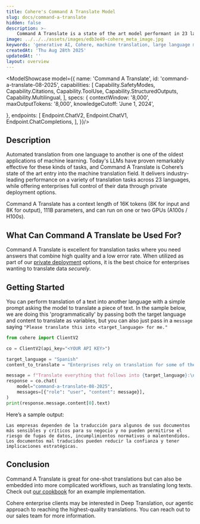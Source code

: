 ```yaml
---
title: Cohere's Command A Translate Model
slug: docs/command-a-translate
hidden: false
description: >-
    Command A Translate is a state of the art model performant in 23 languages. It has a context length of 16K tokens and 111B parameters.
image: ../../../assets/images/edb3e49-cohere_meta_image.jpg
keywords: 'generative AI, Cohere, machine translation, large language models'
createdAt: 'Thu Aug 28th 2025'
updatedAt: ''
layout: overview
---
```


<ModelShowcase model={{
  name: 'Command A Translate',
  id: 'command-a-translate-08-2025',
  capabilities: [
    Capability.SafetyModes,
    Capability.Citations,
    Capability.ToolUse,
    Capability.StructuredOutputs,
    Capability.Multilingual,
  ],
  specs: {
    contextWindow: '8,000',
    maxOutputTokens: '8,000',
    knowledgeCutoff: 'June 1, 2024',
    
  },
  endpoints: [
    Endpoint.ChatV2,
    Endpoint.ChatV1,
    Endpoint.ChatCompletions,
  ],
}}/>

## Description

Automated translation from one language to another is one of the oldest applications of machine learning. Today's LLMs have proven remarkably effective for these kinds of tasks, and Command A Translate is Cohere’s state of the art entry into the machine translation field. It delivers industry-leading performance on a variety of translation tasks across 23 languages, while offering enterprises full control of their data through private deployment options.

Command A Translate has a context length of 16K tokens (8K for input and 8K for output), 111B parameters, and can run on one or two GPUs (A100s / H100s).

## What Can Command A Translate be Used For?

Command A Translate is excellent for translation tasks where you need answers that combine high quality and a low error rate. When utilized as part of our [private deployment](https://docs.cohere.com/docs/private-deployment-overview) options, it is the best choice for enterprises wanting to translate data _securely_.

## Getting Started

You can perform translation of a text into another language with a simple prompt asking the model to translate a piece of text. In the sample below, we are doing this 'programmatically' by passing both the target language and content to translate as variables, but you can also just pass in a `message` saying `"Please translate this into <target_language> for me."`

```python PYTHON 
from cohere import ClientV2

co = ClientV2(api_key="<YOUR API KEY>")

target_language = "Spanish"
content_to_translate = "Enterprises rely on translation for some of their most sensitive and business-critical documents and cannot risk data leakage, compliance violations, or misunderstandings. Mistranslated documents can reduce trust and have strategic implications."

message = f"Translate everything that follows into {target_language}:\n\n{content_to_translate}"
response = co.chat(
    model="command-a-translate-08-2025",
    messages=[{"role": "user", "content": message}],
)
print(response.message.content[0].text)
```

Here’s a sample output:

```mdx
Las empresas dependen de la traducción para algunos de sus documentos más sensibles y críticos para su negocio y no pueden permitirse el riesgo de fugas de datos, incumplimientos normativos o malentendidos. Los documentos mal traducidos pueden reducir la confianza y tener implicaciones estratégicas.
```

## Conclusion 
Command A Translate is great for one-shot translations but can also be embedded into more complicated workflows, such as translating long texts. Check out [our cookbook](https://docs.cohere.com/page/command-a-translate) for an example implementation.

Cohere enterprise clients may be interested in Deep Translation, our agentic approach to reaching the highest-quality translations. You can reach out to our sales team for more information.